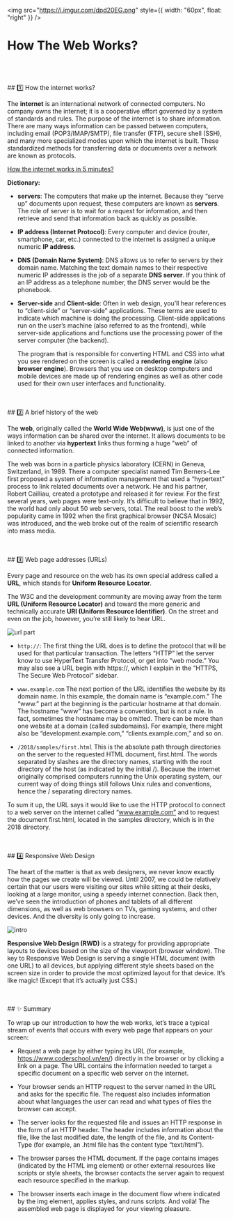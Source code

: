 <img
  src="https://i.imgur.com/dpd20EG.png"
  style={{ width: "60px", float: "right" }}
/>

# How The Web Works?

<br />
<br />
<br />
## 1️⃣ How the internet works?

The **internet** is an international network of connected computers. No company owns the internet; it is a cooperative effort governed by a system of standards and rules. The purpose of the internet is to share information. There are many ways information can be passed between computers, including email (POP3/IMAP/SMTP), file transfer (FTP), secure shell (SSH), and many more specialized modes upon which the internet is built. These standardized methods for transferring data or documents over a network are known as protocols.

[How the internet works in 5 minutes?](https://www.youtube.com/watch?v=7_LPdttKXPc)

**Dictionary:**

- **servers**:
  The computers that make up the internet. Because they “serve up” documents upon request, these computers are known as **servers**. The role of server is to wait for a request for information, and then retrieve and send that information back as quickly as possible.

- **IP address (Internet Protocol)**:
  Every computer and device (router, smartphone, car, etc.) connected to the internet is assigned a unique numeric **IP address**.

- **DNS (Domain Name System)**:
  DNS allows us to refer to servers by their domain name. Matching the text domain names to their respective numeric IP addresses is the job of a separate **DNS server**. If you think of an IP address as a telephone number, the DNS server would be the phonebook.

- **Server-side** and **Client-side**:
  Often in web design, you’ll hear references to “client-side” or “server-side” applications. These terms are used to indicate which machine is doing the processing. Client-side applications run on the user’s machine (also referred to as the frontend), while server-side applications and functions use the processing power of the server computer (the backend).

  The program that is responsible for converting HTML and CSS into what you see rendered on the screen is called a **rendering engine** (also **browser engine**). Browsers that you use on desktop computers and mobile devices are made up of rendering engines as well as other code used for their own user interfaces and functionality.

<br />
<br />
## 2️⃣ A brief history of the web

The **web**, originally called the **World Wide Web(www)**, is just one of the ways information can be shared over the internet. It allows documents to be linked to another via **hypertext** links thus forming a huge "web" of connected information.

The web was born in a particle physics laboratory (CERN) in Geneva, Switzerland, in 1989. There a computer specialist named Tim Berners-Lee first proposed a system of information management that used a “hypertext” process to link related documents over a network. He and his partner, Robert Cailliau, created a prototype and released it for review. For the first several years, web pages were text-only. It’s difficult to believe that in 1992, the world had only about 50 web servers, total. The real boost to the web’s popularity came in 1992 when the first graphical browser (NCSA Mosaic) was introduced, and the web broke out of the realm of scientific research into mass media.

<br />
<br />
## 3️⃣ Web page addresses (URLs)

Every page and resource on the web has its own special address called a **URL**, which stands for **Uniform Resource Locator**.

The W3C and the development community are moving away from the term **URL (Uniform Resource Locator)** and toward the more generic and technically accurate **URI (Uniform Resource Identifier)**. On the street and even on the job, however, you’re still likely to hear URL.

![url part](../../assets/wv/m11/url_parts.png)

- `http://`:
  The first thing the URL does is to define the protocol that will be used for that particular transaction. The letters “HTTP” let the server know to use HyperText Transfer Protocol, or get into “web mode.” You may also see a URL begin with https://, which I explain in the “HTTPS, The Secure Web Protocol” sidebar.

- `www.example.com`
  The next portion of the URL identifies the website by its domain name. In this example, the domain name is “example.com.” The “www.” part at the beginning is the particular hostname at that domain. The hostname “www” has become a convention, but is not a rule. In fact, sometimes the hostname may be omitted. There can be more than one website at a domain (called subdomains). For example, there might also be “development.example.com,” “clients.example.com,” and so on.

- `/2018/samples/first.html`
  This is the absolute path through directories on the server to the requested HTML document, first.html. The words separated by slashes are the directory names, starting with the root directory of the host (as indicated by the initial /). Because the internet originally comprised computers running the Unix operating system, our current way of doing things still follows Unix rules and conventions, hence the / separating directory names.

To sum it up, the URL says it would like to use the HTTP protocol to connect to a web server on the internet called “www.example.com” and to request the document first.html, located in the samples directory, which is in the 2018 directory.

<br />
<br />
## 4️⃣ Responsive Web Design

The heart of the matter is that as web designers, we never know exactly how the pages we create will be viewed. Until 2007, we could be relatively certain that our users were visiting our sites while sitting at their desks, looking at a large monitor, using a speedy internet connection. Back then, we’ve seen the introduction of phones and tablets of all different dimensions, as well as web browsers on TVs, gaming systems, and other devices. And the diversity is only going to increase.

![intro](../../assets/wv/m11/intro_web_00.png)

**Responsive Web Design (RWD)** is a strategy for providing appropriate layouts to devices based on the size of the viewport (browser window). The key to Responsive Web Design is serving a single HTML document (with one URL) to all devices, but applying different style sheets based on the screen size in order to provide the most optimized layout for that device. It’s like magic! (Except that it’s actually just CSS.)

<br />
<br />
## ✨ Summary

To wrap up our introduction to how the web works, let’s trace a typical stream of events that occurs with every web page that appears on your screen:

- Request a web page by either typing its URL (for example, https://www.coderschool.vn/en/) directly in the browser or by clicking a link on a page. The URL contains the information needed to target a specific document on a specific web server on the internet.

- Your browser sends an HTTP request to the server named in the URL and asks for the specific file. The request also includes information about what languages the user can read and what types of files the browser can accept.

- The server looks for the requested file and issues an HTTP response in the form of an HTTP header. The header includes information about the file, like the last modified date, the length of the file, and its Content-Type (for example, an .html file has the content type “text/html”).

- The browser parses the HTML document. If the page contains images (indicated by the HTML img element) or other external resources like scripts or style sheets, the browser contacts the server again to request each resource specified in the markup.

- The browser inserts each image in the document flow where indicated by the img element, applies styles, and runs scripts. And voilà! The assembled web page is displayed for your viewing pleasure.
  <br />
  <br />
  <br />
